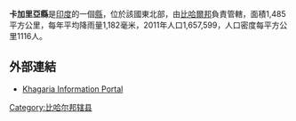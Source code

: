 '''卡加里亞縣'''是[[印度|印度]]的一個[[縣|縣]]，位於該國東北部，由[[比哈爾邦|比哈爾邦]]負責管轄，面積1,485平方公里，每年平均降雨量1,182毫米，2011年人口1,657,599，人口密度每平方公里1116人。

==外部連結==
* [https://web.archive.org/web/20110430231931/http://www.allaboutbihar.com/districts/khagaria/index.php Khagaria Information Portal]

{{coord|25|30|00|N|86|28|12|E|region:IN-BR_type:adm2nd_source:kolossus-nowiki|display=title}}

{{印度行政区划小作品}}
[[Category:比哈尔邦辖县|Category:比哈尔邦辖县]]